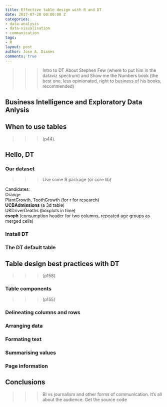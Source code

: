 ```yaml
---
title: Effective table design with R and DT
date: 2017-07-20 00:00:00 Z
categories:
- data-analysis
- data-visualisation
- communication
tags:
- R
layout: post
author: Jose A. Dianes
comments: true
---
```


>>> Intro to DT 
>>> About Stephen Few (where to put him in the dataviz spectrum) and Show me the Numbers book (the best one, less opinionated, right to business of his books, recommended)

## Business Intelligence and Exploratory Data Anlysis

## When to use tables  

>>> (p44). 

## Hello, DT  

### Our dataset

>>> Use some R package (or core lib)

Candidates:  
Orange  
PlantGrowth, ToothGrowth (for r for research)  
**UCBAdmissions** (a 3d table)  
UKDriverDeaths (boxplots in time)  
**esoph** (consumption header for two columns, repeated age groups as merged cells)  

### Install DT

### The DT default table  


## Table design best practices with DT  

>>> (p158)

### Table components  

>>> (p155)  

### Delineating  columns and rows  

### Arranging data  

### Formating text  

### Summarising values  

### Page information   

## Conclusions  

>>> BI vs journalism and other forms of communication. It's all about the audience.
>>> Get the source code  

